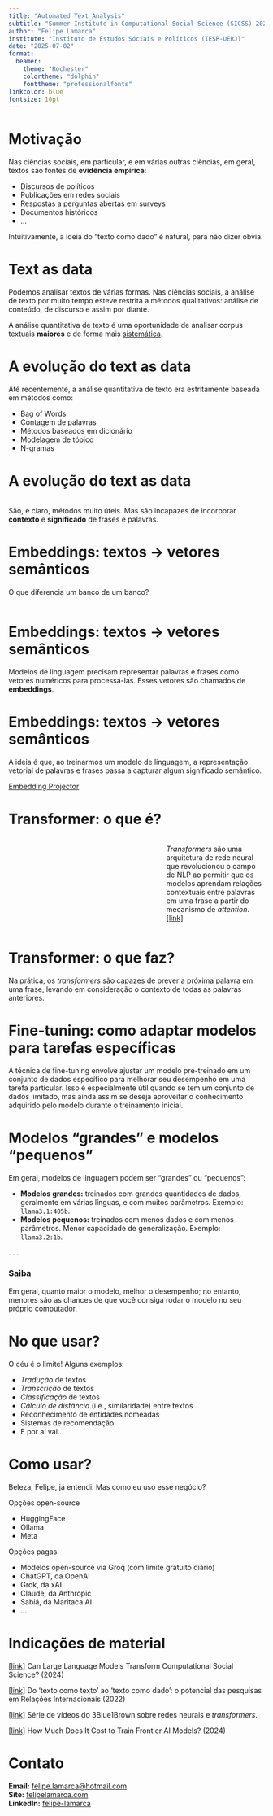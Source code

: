 ```yaml
---
title: "Automated Text Analysis"
subtitle: "Summer Institute in Computational Social Science (SICSS) 2025"
author: "Felipe Lamarca"
institute: "Instituto de Estudos Sociais e Políticos (IESP-UERJ)"
date: "2025-07-02"
format: 
  beamer:
    theme: "Rochester"
    colortheme: "dolphin"
    fonttheme: "professionalfonts"
linkcolor: blue
fontsize: 10pt
---
```



# Motivação

Nas ciências sociais, em particular, e em várias outras ciências, em geral, textos são fontes de **evidência empírica**:

- Discursos de políticos
- Publicações em redes sociais
- Respostas a perguntas abertas em surveys
- Documentos históricos
- ...

Intuitivamente, a ideia do "texto como dado" é natural, para não dizer óbvia.


# Text as data

Podemos analisar textos de várias formas. Nas ciências sociais, a análise de texto por muito tempo esteve restrita a métodos qualitativos: análise de conteúdo, de discurso e assim por diante.

A análise quantitativa de texto é uma oportunidade de analisar corpus textuais **maiores** e de forma mais [sistemática]{.underline}.


# A evolução do text as data

Até recentemente, a análise quantitativa de texto era estritamente baseada em métodos como:

- Bag of Words
- Contagem de palavras
- Métodos baseados em dicionário
- Modelagem de tópico
- N-gramas


# A evolução do text as data

:::: {.columns}

::: {.column width="50%"}
\begin{figure}
    \centering
    \includegraphics[width=0.8\textwidth]{img/ngrams.png}
    \caption{N-grams}
\end{figure}
:::

::: {.column width="50%"}
\begin{figure}
    \centering
    \includegraphics[width=0.8\textwidth]{img/bag_of_words.png}
    \caption{Bag of Words}
\end{figure}
:::

::::

São, é claro, métodos muito úteis. Mas são incapazes de incorporar **contexto** e **significado** de frases e palavras.


# Embeddings: textos $\rightarrow$ vetores semânticos

O que diferencia um banco de um banco?

:::: {.columns}

::: {.column width="50%"}
\begin{figure}
    \centering
    \includegraphics[width=0.8\textwidth]{img/banco_de_dinheiro.jpg}
    \caption{Banco}
\end{figure}
:::

::: {.column width="50%"}
\begin{figure}
    \centering
    \includegraphics[width=0.8\textwidth]{img/banco_de_sentar.jpg}
    \caption{Banco}
\end{figure}
:::

::::


# Embeddings: textos $\rightarrow$ vetores semânticos

Modelos de linguagem precisam representar palavras e frases como vetores numéricos para processá-las. Esses vetores são chamados de **embeddings**.

\begin{figure}
    \centering
    \includegraphics[width=0.8\textwidth]{img/embeddings3b1b.png}
    \caption{Word Embeddings -- Fonte: 3b1b}
\end{figure}


# Embeddings: textos $\rightarrow$ vetores semânticos

A ideia é que, ao treinarmos um modelo de linguagem, a representação vetorial de palavras e frases passa a capturar algum significado semântico.

[Embedding Projector](https://projector.tensorflow.org/)


# Transformer: o que é?

:::: {.columns}

::: {.column width="60%"}
\begin{figure}
    \centering
    \includegraphics[width=0.8\textwidth]{img/transformer_architecture.png}
    \caption{Arquitetura de um Transformer}
\end{figure}
:::

::: {.column width="40%"}
_Transformers_ são uma arquitetura de rede neural que revolucionou o campo de NLP ao permitir que os modelos aprendam relações contextuais entre palavras em uma frase a partir do mecanismo de _attention_. [[link]](https://arxiv.org/abs/1706.03762)
:::

::::

# Transformer: o que faz?

Na prática, os _transformers_ são capazes de prever a próxima palavra em uma frase, levando em consideração o contexto de todas as palavras anteriores.

\begin{figure}
    \centering
    \includegraphics[width=0.8\textwidth]{img/transformer3b1b.png}
    \caption{Transformer -- Fonte: 3b1b}
\end{figure}


# Fine-tuning: como adaptar modelos para tarefas específicas

A técnica de fine-tuning envolve ajustar um modelo pré-treinado em um conjunto de dados específico para melhorar seu desempenho em uma tarefa particular. Isso é especialmente útil quando se tem um conjunto de dados limitado, mas ainda assim se deseja aproveitar o conhecimento adquirido pelo modelo durante o treinamento inicial.


# Modelos "grandes" e modelos "pequenos"

Em geral, modelos de linguagem podem ser "grandes" ou "pequenos": 

- **Modelos grandes:** treinados com grandes quantidades de dados, geralmente em várias línguas, e com muitos parâmetros. Exemplo: `llama3.1:405b`.
- **Modelos pequenos:** treinados com menos dados e com menos parâmetros. Menor capacidade de generalização. Exemplo: `llama3.2:1b`.

. . .

### Saiba {.alert}

Em geral, quanto maior o modelo, melhor o desempenho; no entanto, menores são as chances de que você consiga rodar o modelo no seu próprio computador.

# No que usar?

O céu é o limite! Alguns exemplos:

- _Tradução_ de textos
- _Transcrição_ de textos
- _Classificação_ de textos
- _Cálculo de distância_ (i.e., similaridade) entre textos
- Reconhecimento de entidades nomeadas
- Sistemas de recomendação
- E por aí vai...

# Como usar?

Beleza, Felipe, já entendi. Mas como eu uso esse negócio?

Opções open-source

- HuggingFace
- Ollama
- Meta

Opções pagas

- Modelos open-source via Groq (com limite gratuito diário)
- ChatGPT, da OpenAI
- Grok, da xAI
- Claude, da Anthropic
- Sabiá, da Maritaca AI
- ...

# Indicações de material

[[link]](https://arxiv.org/pdf/2305.03514) Can Large Language Models Transform Computational Social Science? (2024)

[[link]](https://www.scielo.br/j/rsocp/a/W34dV4fXQfthZmSmQLmkXzs/?format=pdf&lang=pt) Do 'texto como texto' ao 'texto como dado': o potencial das pesquisas em Relações Internacionais (2022)

[[link]](https://www.youtube.com/watch?v=aircAruvnKk&list=PLZHQObOWTQDNU6R1_67000Dx_ZCJB-3pi) Série de vídeos do 3Blue1Brown sobre redes neurais e _transformers_.

[[link]](https://epoch.ai/blog/how-much-does-it-cost-to-train-frontier-ai-models) How Much Does It Cost to Train Frontier AI Models? (2024)

# Contato

**Email:** [felipe.lamarca@hotmail.com](mailto:felipe.lamarca@hotmail.com)  
**Site:** [felipelamarca.com](https://felipelamarca.com)  
**LinkedIn:** [felipe-lamarca](https://www.linkedin.com/in/felipe-lamarca)